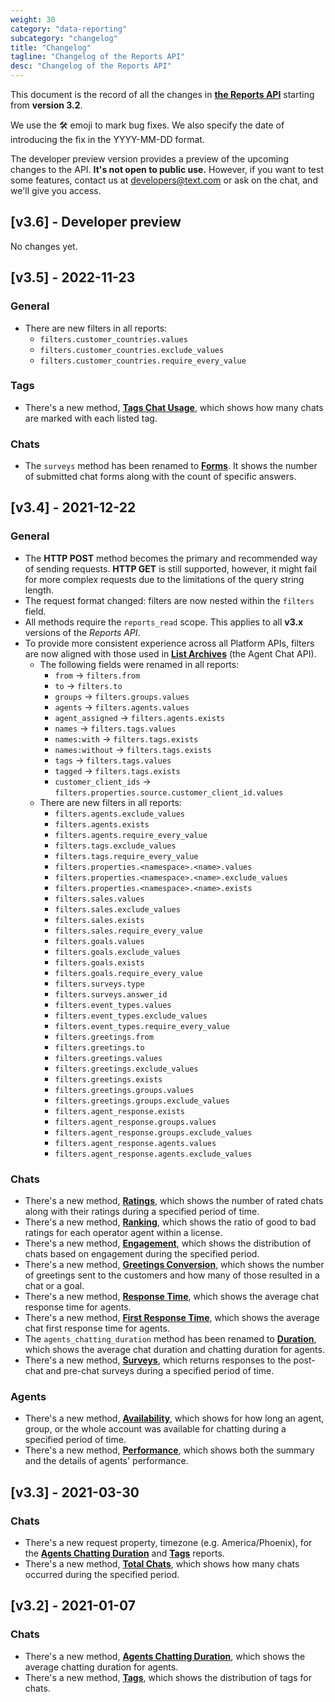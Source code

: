```yaml
---
weight: 30
category: "data-reporting"
subcategory: "changelog"
title: "Changelog"
tagline: "Changelog of the Reports API"
desc: "Changelog of the Reports API"
---
```



This document is the record of all the changes in [**the Reports API**](/data-reporting/reports-api/) starting from **version 3.2**.

We use the 🛠️ emoji to mark bug fixes. We also specify the date of introducing the fix in the YYYY-MM-DD format.

<Warning>

The developer preview version provides a preview of the upcoming changes to the API. **It's not open to public use.** However, if you want to test some features, contact us at developers@text.com or <ChatWindow>ask on the chat</ChatWindow>, and we'll give you access.

</Warning>

## [v3.6] - Developer preview

No changes yet.

## [v3.5] - 2022-11-23

### General

- There are new filters in all reports:
  - `filters.customer_countries.values`
  - `filters.customer_countries.exclude_values`
  - `filters.customer_countries.require_every_value`

### Tags

- There's a new method, [**Tags Chat Usage**](/data-reporting/reports-api/v3.5/#chat-usage), which shows how many chats are marked with each listed tag.

### Chats

- The `surveys` method has been renamed to [**Forms**](/data-reporting/reports-api/v3.5/#forms). It shows the number of submitted chat forms along with the count of specific answers.

## [v3.4] - 2021-12-22

### General

- The **HTTP POST** method becomes the primary and recommended way of sending requests. **HTTP GET** is still supported, however, it might fail for more complex requests due to the limitations of the query string length.
- The request format changed: filters are now nested within the `filters` field.
- All methods require the `reports_read` scope. This applies to all **v3.x** versions of the _Reports API_.
- To provide more consistent experience across all Platform APIs, filters are now aligned with those used in [**List Archives**](/messaging/agent-chat-api/v3.4/#list-archives) (the Agent Chat API).
  - The following fields were renamed in all reports:
    - `from` -> `filters.from`
    - `to` -> `filters.to`
    - `groups` -> `filters.groups.values`
    - `agents` -> `filters.agents.values`
    - `agent_assigned` -> `filters.agents.exists`
    - `names` -> `filters.tags.values`
    - `names:with` -> `filters.tags.exists`
    - `names:without` -> `filters.tags.exists`
    - `tags` -> `filters.tags.values`
    - `tagged` -> `filters.tags.exists`
    - `customer_client_ids` -> `filters.properties.source.customer_client_id.values`
  - There are new filters in all reports:
    - `filters.agents.exclude_values`
    - `filters.agents.exists`
    - `filters.agents.require_every_value`
    - `filters.tags.exclude_values`
    - `filters.tags.require_every_value`
    - `filters.properties.<namespace>.<name>.values`
    - `filters.properties.<namespace>.<name>.exclude_values`
    - `filters.properties.<namespace>.<name>.exists`
    - `filters.sales.values`
    - `filters.sales.exclude_values`
    - `filters.sales.exists`
    - `filters.sales.require_every_value`
    - `filters.goals.values`
    - `filters.goals.exclude_values`
    - `filters.goals.exists`
    - `filters.goals.require_every_value`
    - `filters.surveys.type`
    - `filters.surveys.answer_id`
    - `filters.event_types.values`
    - `filters.event_types.exclude_values`
    - `filters.event_types.require_every_value`
    - `filters.greetings.from`
    - `filters.greetings.to`
    - `filters.greetings.values`
    - `filters.greetings.exclude_values`
    - `filters.greetings.exists`
    - `filters.greetings.groups.values`
    - `filters.greetings.groups.exclude_values`
    - `filters.agent_response.exists`
    - `filters.agent_response.groups.values`
    - `filters.agent_response.groups.exclude_values`
    - `filters.agent_response.agents.values`
    - `filters.agent_response.agents.exclude_values`

### Chats

- There's a new method, [**Ratings**](/data-reporting/reports-api/v3.4/#ratings), which shows the number of rated chats along with their ratings during a specified period of time.
- There's a new method, [**Ranking**](/data-reporting/reports-api/v3.4/#ranking), which shows the ratio of good to bad ratings for each operator agent within a license.
- There's a new method, [**Engagement**](/data-reporting/reports-api/v3.4/#engagement), which shows the distribution of chats based on engagement during the specified period.
- There's a new method, [**Greetings Conversion**](/data-reporting/reports-api/v3.4/#greetings_conversion), which shows the number of greetings sent to the customers and how many of those resulted in a chat or a goal.
- There's a new method, [**Response Time**](/data-reporting/reports-api/v3.4/#response_time), which shows the average chat response time for agents.
- There's a new method, [**First Response Time**](/data-reporting/reports-api/v3.4/#first_response_time), which shows the average chat first response time for agents.
- The `agents_chatting_duration` method has been renamed to [**Duration**](/data-reporting/reports-api/v3.4/#duration), which shows the average chat duration and chatting duration for agents.
- There's a new method, [**Surveys**](/data-reporting/reports-api/v3.4/#surveys), which returns responses to the post-chat and pre-chat surveys during a specified period of time.

### Agents

- There's a new method, [**Availability**](/data-reporting/reports-api/v3.4/#availability), which shows for how long an agent, group, or the whole account was available for chatting during a specified period of time.
- There's a new method, [**Performance**](/data-reporting/reports-api/v3.4/#performance), which shows both the summary and the details of agents' performance.

## [v3.3] - 2021-03-30

### Chats

- There's a new request property, timezone (e.g. America/Phoenix), for the [**Agents Chatting Duration**](/data-reporting/reports-api/v3.3/#agents-chatting-duration) and [**Tags**](/data-reporting/reports-api/v3.3/#tags) reports.
- There's a new method, [**Total Chats**](/data-reporting/reports-api/v3.3/#total_chats), which shows how many chats occurred during the specified period.

## [v3.2] - 2021-01-07

### Chats

- There's a new method, [**Agents Chatting Duration**](/data-reporting/reports-api/v3.2/#agents-chatting-duration), which shows the average chatting duration for agents.
- There's a new method, [**Tags**](/data-reporting/reports-api/v3.2/#tags), which shows the distribution of tags for chats.

